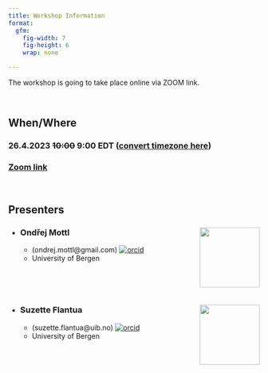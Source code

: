 ```yaml
---
title: Workshop Information
format: 
  gfm:
    fig-width: 7
    fig-height: 6
    wrap: none

---
```


The workshop is going to take place online via ZOOM link.

<br>

## When/Where 

### **26.4.2023 ~~10:00~~ 9:00 EDT** ([convert timezone here](https://dateful.com/convert/est-edt-eastern-time?t=9))

### [**Zoom link**](https://psu.zoom.us/j/99502354850?pwd=YW5lUFF2K0hjKzhuVGZRenVsZzBTQT09)

<br>

## Presenters

* ### Ondřej Mottl <img src="https://www.uib.no/sites/w3.uib.no/files/styles/user_thumbnail/public/pictures/picture-396270-1579792833.jpg?itok=hez3oHo-" align="right" width="120" />
  * (ondrej.mottl@gmail.com) [![orcid](https://img.shields.io/badge/orcid-0000--0002--9796--5081-brightgreen.svg)](https://orcid.org/0000-0002-9796-5081)
  * University of Bergen 

<br>

<br>

* ### Suzette Flantua <img src="https://www.uib.no/sites/w3.uib.no/files/styles/user_thumbnail/public/pictures/picture-388168-1536217906.jpg?itok=yqGLK7Kg" align="right" width="120" />
  * (suzette.flantua@uib.no) [![orcid](https://img.shields.io/badge/orcid-0000--0001--6526--3037-brightgreen.svg)](https://orcid.org/0000-0001-6526-3037)
  * University of Bergen 


